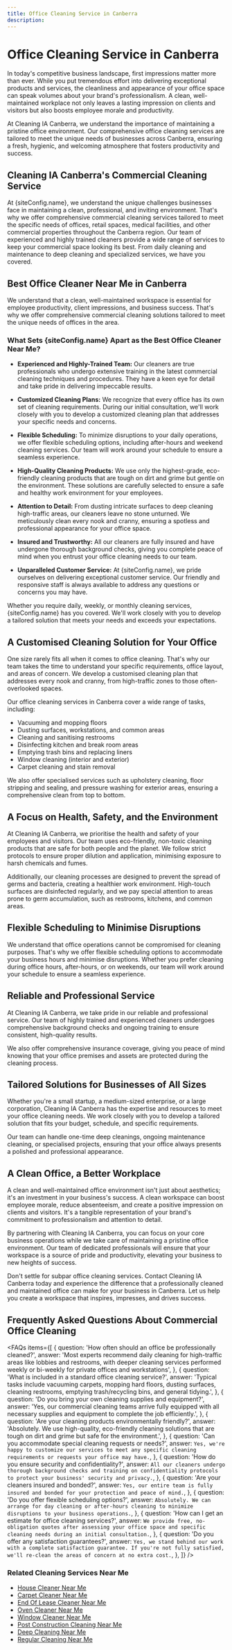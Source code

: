 ```yaml
---
title: Office Cleaning Service in Canberra
description:
---
```



# Office Cleaning Service in Canberra

In today's competitive business landscape, first impressions matter more than ever. While you put tremendous effort into delivering exceptional products and services, the cleanliness and appearance of your office space can speak volumes about your brand's professionalism. A clean, well-maintained workplace not only leaves a lasting impression on clients and visitors but also boosts employee morale and productivity.

At Cleaning IA Canberra, we understand the importance of maintaining a pristine office environment. Our comprehensive office cleaning services are tailored to meet the unique needs of businesses across Canberra, ensuring a fresh, hygienic, and welcoming atmosphere that fosters productivity and success.

## Cleaning IA Canberra's Commercial Cleaning Service

At {siteConfig.name}, we understand the unique challenges businesses face in maintaining a clean, professional, and inviting environment. That's why we offer comprehensive commercial cleaning services tailored to meet the specific needs of offices, retail spaces, medical facilities, and other commercial properties throughout the Canberra region. Our team of experienced and highly trained cleaners provide a wide range of services to keep your commercial space looking its best. From daily cleaning and maintenance to deep cleaning and specialized services, we have you covered.

## Best Office Cleaner Near Me in Canberra

We understand that a clean, well-maintained workspace is essential for employee productivity, client impressions, and business success. That's why we offer comprehensive commercial cleaning solutions tailored to meet the unique needs of offices in the area.

### What Sets {siteConfig.name} Apart as the Best Office Cleaner Near Me?

-   **Experienced and Highly-Trained Team:** Our cleaners are true professionals who undergo extensive training in the latest commercial cleaning techniques and procedures. They have a keen eye for detail and take pride in delivering impeccable results.

-   **Customized Cleaning Plans:** We recognize that every office has its own set of cleaning requirements. During our initial consultation, we'll work closely with you to develop a customized cleaning plan that addresses your specific needs and concerns.

-   **Flexible Scheduling:** To minimize disruptions to your daily operations, we offer flexible scheduling options, including after-hours and weekend cleaning services. Our team will work around your schedule to ensure a seamless experience.

-   **High-Quality Cleaning Products:** We use only the highest-grade, eco-friendly cleaning products that are tough on dirt and grime but gentle on the environment. These solutions are carefully selected to ensure a safe and healthy work environment for your employees.

-   **Attention to Detail:** From dusting intricate surfaces to deep cleaning high-traffic areas, our cleaners leave no stone unturned. We meticulously clean every nook and cranny, ensuring a spotless and professional appearance for your office space.

-   **Insured and Trustworthy:** All our cleaners are fully insured and have undergone thorough background checks, giving you complete peace of mind when you entrust your office cleaning needs to our team.

-   **Unparalleled Customer Service:** At {siteConfig.name}, we pride ourselves on delivering exceptional customer service. Our friendly and responsive staff is always available to address any questions or concerns you may have.

Whether you require daily, weekly, or monthly cleaning services, {siteConfig.name} has you covered. We'll work closely with you to develop a tailored solution that meets your needs and exceeds your expectations.

## A Customised Cleaning Solution for Your Office

One size rarely fits all when it comes to office cleaning. That's why our team takes the time to understand your specific requirements, office layout, and areas of concern. We develop a customised cleaning plan that addresses every nook and cranny, from high-traffic zones to those often-overlooked spaces.

Our office cleaning services in Canberra cover a wide range of tasks, including:

-   Vacuuming and mopping floors
-   Dusting surfaces, workstations, and common areas
-   Cleaning and sanitising restrooms
-   Disinfecting kitchen and break room areas
-   Emptying trash bins and replacing liners
-   Window cleaning (interior and exterior)
-   Carpet cleaning and stain removal

We also offer specialised services such as upholstery cleaning, floor stripping and sealing, and pressure washing for exterior areas, ensuring a comprehensive clean from top to bottom.

## A Focus on Health, Safety, and the Environment

At Cleaning IA Canberra, we prioritise the health and safety of your employees and visitors. Our team uses eco-friendly, non-toxic cleaning products that are safe for both people and the planet. We follow strict protocols to ensure proper dilution and application, minimising exposure to harsh chemicals and fumes.

Additionally, our cleaning processes are designed to prevent the spread of germs and bacteria, creating a healthier work environment. High-touch surfaces are disinfected regularly, and we pay special attention to areas prone to germ accumulation, such as restrooms, kitchens, and common areas.

## Flexible Scheduling to Minimise Disruptions

We understand that office operations cannot be compromised for cleaning purposes. That's why we offer flexible scheduling options to accommodate your business hours and minimise disruptions. Whether you prefer cleaning during office hours, after-hours, or on weekends, our team will work around your schedule to ensure a seamless experience.

## Reliable and Professional Service

At Cleaning IA Canberra, we take pride in our reliable and professional service. Our team of highly trained and experienced cleaners undergoes comprehensive background checks and ongoing training to ensure consistent, high-quality results.

We also offer comprehensive insurance coverage, giving you peace of mind knowing that your office premises and assets are protected during the cleaning process.

## Tailored Solutions for Businesses of All Sizes

Whether you're a small startup, a medium-sized enterprise, or a large corporation, Cleaning IA Canberra has the expertise and resources to meet your office cleaning needs. We work closely with you to develop a tailored solution that fits your budget, schedule, and specific requirements.

Our team can handle one-time deep cleanings, ongoing maintenance cleaning, or specialised projects, ensuring that your office always presents a polished and professional appearance.

## A Clean Office, a Better Workplace

A clean and well-maintained office environment isn't just about aesthetics; it's an investment in your business's success. A clean workspace can boost employee morale, reduce absenteeism, and create a positive impression on clients and visitors. It's a tangible representation of your brand's commitment to professionalism and attention to detail.

By partnering with Cleaning IA Canberra, you can focus on your core business operations while we take care of maintaining a pristine office environment. Our team of dedicated professionals will ensure that your workspace is a source of pride and productivity, elevating your business to new heights of success.

Don't settle for subpar office cleaning services. Contact Cleaning IA Canberra today and experience the difference that a professionally cleaned and maintained office can make for your business in Canberra. Let us help you create a workspace that inspires, impresses, and drives success.

## Frequently Asked Questions About Commercial Office Cleaning

<FAQs
    items={[
        {
            question: 'How often should an office be professionally cleaned?',
            answer: 'Most experts recommend daily cleaning for high-traffic areas like lobbies and restrooms, with deeper cleaning services performed weekly or bi-weekly for private offices and workstations',
        },
        {
            question: 'What is included in a standard office cleaning service?',
            answer: 'Typical tasks include vacuuming carpets, mopping hard floors, dusting surfaces, cleaning restrooms, emptying trash/recycling bins, and general tidying.',
        },
        {
            question: 'Do you bring your own cleaning supplies and equipment?',
            answer: 'Yes, our commercial cleaning teams arrive fully equipped with all necessary supplies and equipment to complete the job efficiently.',
        },
        {
            question: 'Are your cleaning products environmentally friendly?',
            answer: 'Absolutely. We use high-quality, eco-friendly cleaning solutions that are tough on dirt and grime but safe for the environment.',
        },
        {
            question: 'Can you accommodate special cleaning requests or needs?',
            answer: `Yes, we're happy to customize our services to meet any specific cleaning requirements or requests your office may have.`,
        },
        {
            question: 'How do you ensure security and confidentiality?',
            answer: `All our cleaners undergo thorough background checks and training on confidentiality protocols to protect your business' security and privacy.`,
        },
        {
            question: 'Are your cleaners insured and bonded?',
            answer: `Yes, our entire team is fully insured and bonded for your protection and peace of mind.`,
        },
        {
            question: 'Do you offer flexible scheduling options?',
            answer: `Absolutely. We can arrange for day cleaning or after-hours cleaning to minimize disruptions to your business operations.`,
        },
        {
            question: 'How can I get an estimate for office cleaning services?',
            answer: `We provide free, no-obligation quotes after assessing your office space and specific cleaning needs during an initial consultation.`,
        },
        {
            question: 'Do you offer any satisfaction guarantees?',
            answer: `Yes, we stand behind our work with a complete satisfaction guarantee. If you're not fully satisfied, we'll re-clean the areas of concern at no extra cost.`,
        },
    ]}
/>

### Related Cleaning Services Near Me

-   [House Cleaner Near Me](https://cleaningia.com.au)
-   [Carpet Cleaner Near Me](https://cleaningia.com.au/carpet-cleaning-canberra)
-   [End Of Lease Cleaner Near Me](https://cleaningia.com.au/end-of-lease-cleaning-canberra)
-   [Oven Cleaner Near Me](https://cleaningia.com.au/oven-cleaning-canberra)
-   [Window Cleaner Near Me](https://cleaningia.com.au/window-cleaning-canberra)
-   [Post Construction Cleaning Near Me](https://cleaningia.com.au/after-builder-cleaning-canberra)
-   [Deep Cleaning Near Me](https://cleaningia.com.au/deep-cleaning-canberra)
-   [Regular Cleaning Near Me](https://cleaningia.com.au/regular-cleaning-canberra)
